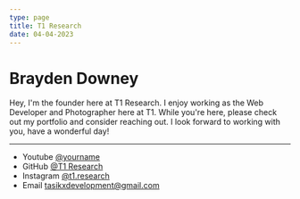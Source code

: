 ```yaml
---
type: page
title: T1 Research
date: 04-04-2023
---
```


# Brayden Downey

Hey, I'm the founder here at T1 Research. I enjoy working as the Web Developer and Photographer here at T1.
While you're here, please check out my portfolio and consider reaching out. I look forward to working with you, have a wonderful day!


---

- Youtube [@yourname](https://twitter.com/yourname)
- GitHub [@T1 Research](https://github.com/t1-research)
- Instagram [@t1.research](https://instagram.com/t1.research)
- Email tasikxdevelopment@gmail.com
